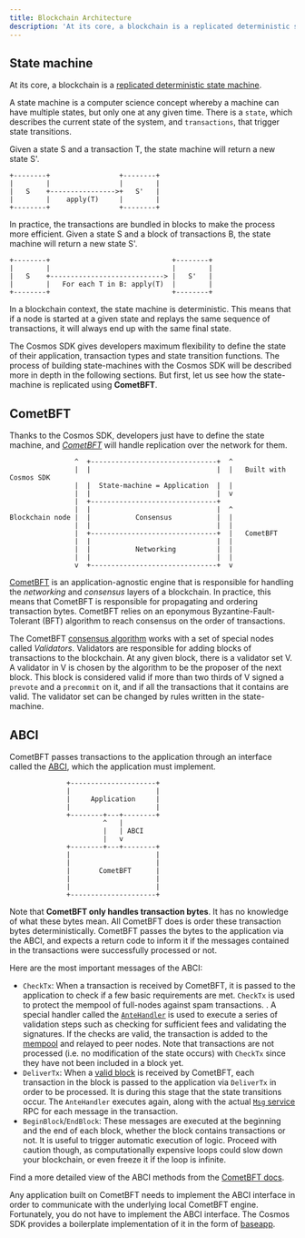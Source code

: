 ```yaml
---
title: Blockchain Architecture
description: 'At its core, a blockchain is a replicated deterministic state machine.'
---
```


## State machine

At its core, a blockchain is a [replicated deterministic state machine](https://en.wikipedia.org/wiki/State_machine_replication).

A state machine is a computer science concept whereby a machine can have multiple states, but only one at any given time. There is a `state`, which describes the current state of the system, and `transactions`, that trigger state transitions.

Given a state S and a transaction T, the state machine will return a new state S'.

```text
+--------+                 +--------+
|        |                 |        |
|   S    +---------------->+   S'   |
|        |    apply(T)     |        |
+--------+                 +--------+
```

In practice, the transactions are bundled in blocks to make the process more efficient. Given a state S and a block of transactions B, the state machine will return a new state S'.

```text
+--------+                              +--------+
|        |                              |        |
|   S    +----------------------------> |   S'   |
|        |   For each T in B: apply(T)  |        |
+--------+                              +--------+
```

In a blockchain context, the state machine is deterministic. This means that if a node is started at a given state and replays the same sequence of transactions, it will always end up with the same final state.

The Cosmos SDK gives developers maximum flexibility to define the state of their application, transaction types and state transition functions. The process of building state-machines with the Cosmos SDK will be described more in depth in the following sections. But first, let us see how the state-machine is replicated using **CometBFT**.

## CometBFT

Thanks to the Cosmos SDK, developers just have to define the state machine, and [*CometBFT*](https://docs.cometbft.com/v0.37/introduction/what-is-cometbft) will handle replication over the network for them.

```text expandable
                ^  +-------------------------------+  ^
                |  |                               |  |   Built with Cosmos SDK
                |  |  State-machine = Application  |  |
                |  |                               |  v
                |  +-------------------------------+
                |  |                               |  ^
Blockchain node |  |           Consensus           |  |
                |  |                               |  |
                |  +-------------------------------+  |   CometBFT
                |  |                               |  |
                |  |           Networking          |  |
                |  |                               |  |
                v  +-------------------------------+  v
```

[CometBFT](https://docs.cometbft.com/v0.37/introduction/what-is-cometbft) is an application-agnostic engine that is responsible for handling the *networking* and *consensus* layers of a blockchain. In practice, this means that CometBFT is responsible for propagating and ordering transaction bytes. CometBFT relies on an eponymous Byzantine-Fault-Tolerant (BFT) algorithm to reach consensus on the order of transactions.

The CometBFT [consensus algorithm](https://docs.cometbft.com/v0.37/introduction/what-is-cometbft#consensus-overview) works with a set of special nodes called *Validators*. Validators are responsible for adding blocks of transactions to the blockchain. At any given block, there is a validator set V. A validator in V is chosen by the algorithm to be the proposer of the next block. This block is considered valid if more than two thirds of V signed a `prevote` and a `precommit` on it, and if all the transactions that it contains are valid. The validator set can be changed by rules written in the state-machine.

## ABCI

CometBFT passes transactions to the application through an interface called the [ABCI](https://docs.cometbft.com/v0.37/spec/abci/), which the application must implement.

```text expandable
              +---------------------+
              |                     |
              |     Application     |
              |                     |
              +--------+---+--------+
                       ^   |
                       |   | ABCI
                       |   v
              +--------+---+--------+
              |                     |
              |                     |
              |       CometBFT      |
              |                     |
              |                     |
              +---------------------+
```

Note that **CometBFT only handles transaction bytes**. It has no knowledge of what these bytes mean. All CometBFT does is order these transaction bytes deterministically. CometBFT passes the bytes to the application via the ABCI, and expects a return code to inform it if the messages contained in the transactions were successfully processed or not.

Here are the most important messages of the ABCI:

* `CheckTx`: When a transaction is received by CometBFT, it is passed to the application to check if a few basic requirements are met. `CheckTx` is used to protect the mempool of full-nodes against spam transactions. . A special handler called the [`AnteHandler`](/docs/sdk/v0.50/beginner/gas-fees#antehandler) is used to execute a series of validation steps such as checking for sufficient fees and validating the signatures. If the checks are valid, the transaction is added to the [mempool](https://docs.cometbft.com/v0.37/spec/p2p/messages/mempool) and relayed to peer nodes. Note that transactions are not processed (i.e. no modification of the state occurs) with `CheckTx` since they have not been included in a block yet.
* `DeliverTx`: When a [valid block](https://docs.cometbft.com/v0.37/spec/core/data_structures#block) is received by CometBFT, each transaction in the block is passed to the application via `DeliverTx` in order to be processed. It is during this stage that the state transitions occur. The `AnteHandler` executes again, along with the actual [`Msg` service](/docs/sdk/v0.50//build/building-modules/msg-services) RPC for each message in the transaction.
* `BeginBlock`/`EndBlock`: These messages are executed at the beginning and the end of each block, whether the block contains transactions or not. It is useful to trigger automatic execution of logic. Proceed with caution though, as computationally expensive loops could slow down your blockchain, or even freeze it if the loop is infinite.

Find a more detailed view of the ABCI methods from the [CometBFT docs](https://docs.cometbft.com/v0.37/spec/abci/).

Any application built on CometBFT needs to implement the ABCI interface in order to communicate with the underlying local CometBFT engine. Fortunately, you do not have to implement the ABCI interface. The Cosmos SDK provides a boilerplate implementation of it in the form of [baseapp](/docs/sdk/v0.50/sdk-design#baseapp).
